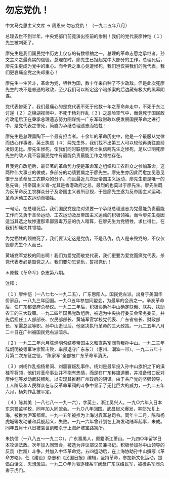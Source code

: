 # 勿忘党仇！

中文马克思主义文库 -> 周恩来
勿忘党仇！
（一九二五年八月）

总理去世不到半年，中央党部门前竟演出空前的惨剧！我们的党代表廖仲恺〔１〕先生被刺死了。

廖先生是我们国民党中历史上仅存的有数领袖之一，总理的革命志愿之承继者，孙文主义之最真实的信徒。总理在时，廖先生已担起党中大部分的工作，总理死后，廖先生更成为党中的重心。而今党之重心竟遭惨死，我们岂仅哭我们的党代表，我们更哀痛全党之失却重心！

廖先生一生苦斗，革命为党，牺牲为国，数十年来自种了不少政敌。但是此次死廖先生的决不是普通的政敌，至少我们可以断定这个暗杀案的后边藏有极大的黑幕阴谋。

党代表惨死了，我们最痛心的是党代表不死于他数十年之革命奔走中，不死于东江讨逆〔２〕之棉湖视师中，不死于杨刘作乱〔３〕之恶险空气中，而竟死于国民政府改组后正在秉承总理遗志努力图谋统一广东军政财政以便发展国民革命之进行中，是党代表之惨死，简直为承继总理遗志而牺牲！

廖先生是总理熏陶下一个最有担当者。十余年的革命历史中，他是一个最服从党律而热心作事者，英士执信〔４〕两先生外，我们找不出第三人可以较他再勇往直前凌厉无比。廖先生惨死，使我们同时联想到英士执信两先生之惨死，足以证明死廖先生的敌人竟不容国民党中有最能负责最能工作之领袖存在。

且我党自改组后，最显著的革命势力便是革命军之组织和工农群众之参加革命，这两种伟大事业的做成，多部分的功绩要属之于廖先生。廖先生亦因此而愈加见忌见恨于反革命反工农群众的分子。而且最近几次反帝国主义运动，廖先生更是唯一的急先锋。招帝国主义者--尤其是香港政府之忌，最烈的也莫过于廖先生。廖先生既为反革命反工农群众分子及帝国主义者所忌视，于是廖先生遂为反帝国主义运动、革命运动工农运动而牺牲。

一句话，在总理死后，我们国民党是绝对须要一个承继总理遗志为党最能负责最能工作而又勇于革命运动、工农运动及反帝国主义运动的积极领袖。而今廖先生竟因适当其选之故惨遭那卑鄙狠毒万恶的仇人暗算，在廖先生为党牺牲，求仁得仁，在我们却痛失其领袖。

为党牺牲的领袖死了，我们要认定这是党仇，不是私仇，仇人是来毁党的，不仅仅毁廖先生个人而已。

黄埔党军党校的同志啊！我们为爱党而敬党代表，我们更要为爱党而痛党代表，杀党代表者必是毁党之人。我们要勿忘党仇，誓报党仇！

＊原载《革命军》杂志第八期。

注释：

〔１〕廖仲恺（一八七七～一九二五），广东惠阳人。国民党左派。出身于美国华侨家庭，一八九三年回国。一九○五年参加同盟会，为最早的会员之一。辛亥革命后，任广东都督府总参议。一九二二年后，积极协助孙中山确定联俄、联共、扶助农工的三大政策。一九二四年国民党改组后，被选为中央执行委员会常务委员，并先后担任工人部部长、农民部部长、黄埔军官学校党代表、广东省省长、财政部长、军需总监等职。孙中山逝世后，他坚决执行革命的三大政策。一九二五年八月二十日在广州被国民党右派暗杀。

〔２〕一九二二年六月陈炯明勾结英帝国主义和直系军阀背叛孙中山。一九二三年阵炯明被粤军许崇智击败，率部退守广东东江（惠州、潮汕一带）。一九二五年十月第二次东征之役，"陈家军"全部被广东革命军消灭。

〔３〕刘杨作乱指杨希闵、刘震寰叛乱事件。杨刘是最早投入孙中山旗帜之下的滇桂军将领，他们对革命事业并不抱有热情，而是在广东称雄道霸，并准备借口反对廖仲恺等发动武装叛乱，以实现其推翻广州政府的阴谋。由于共产党的坚强领导，工人阶级和人民群众在与反革命军阀的斗争中显示了无比巨大的威力，一九二五年六月，杨刘作乱被平定。

〔４〕陈其美（一八七八～一九一六），字英士，浙江吴兴人。一九○六年入日本东京警监学校，同年加入同盟会。一九○八年回国。武昌起义爆发，率部光复上海，被推为沪军都督。一九一五年被推为上海讨袁军总司令。同年十二月，陈和杨虎城等发动肇和兵舰起义，失败。一九一六年曾计划在上海发动陆军起事，未成。同年五月十八日被袁世凯暗杀于上海萨坡宝路寓所。

朱执信（一八八五～一九二○），广东番禺人，原籍浙江萧山。一九四○年留学日本攻读法政。次年加入同盟会，被选为评议部议员兼书记。积极参加孙中山领导的反袁（世凯）斗争，并加入中华革命党。五四运动后，在上海协助孙中山撰写《革命方略》，任《建设》杂志和《民国日报》编辑，坚持革命，参加新文化运动，提倡白话文，思想激进。一九二○年为驱逐桂系军阀赴广东联络民军，被桂系军阀杀害于虎门。

